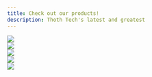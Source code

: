```yaml
---
title: Check out our products!
description: Thoth Tech's latest and greatest
---
```



<div class="artGallery">
  <LinkCard
    title="Art Gallery"
    description="a digital art gallery platform for the
    displaying and enjoying of art. One of our up and coming products. "
    href="/products/art-gallery/example/"
  />
  <img src="/artgallery.png" class="pi" />
</div>

<div class = 'courseFlow'>
<LinkCard
  title="CourseFlow"
  description="This project aims to assists students and
    course directors in course planning and in
    comprehending the requirements of
    certain courses"
  href="/products/courseflow/example/"
/>
<img src="/courseflow.png" class = "pi"/>

</div>

<div class="operations">
  <LinkCard
    title="Operations"
    description="a deticated team for monitoring the other
    products and making their jobs as easier
    through research documentation.."
    href="/products/company-operations/example/"
  />
  <img src="/operation.png" class="pi" />
</div>

<div class="ontrack">
  <LinkCard
    title="Ontrack"
    description="an innovative Learning Management
    System that is designed for a skill-based
    course delivery model."
    href="/products/ontrack/example/"
  />
  <img src="/ontrack.png" class="pi" />
</div>

<div class="splashkit">
  <LinkCard
    title="SplashKit"
    description="a C++ Software Development Kit. It is
    beginner-friendly to assist in introductory
    programming education, and can be used
    to create 2D games."
    href="/products/splashkit/example/"
  />
  <img src="/splashkit.png" class="pi" />
</div>

